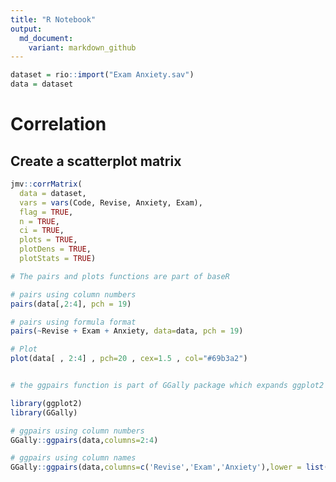 ---
title: "R Notebook"
output:
  md_document:
    variant: markdown_github
---
```{r}
dataset = rio::import("Exam Anxiety.sav")
data = dataset
```
#  Correlation

## Create a scatterplot matrix

```{r}
jmv::corrMatrix(
  data = dataset,
  vars = vars(Code, Revise, Anxiety, Exam),
  flag = TRUE,
  n = TRUE,
  ci = TRUE,
  plots = TRUE,
  plotDens = TRUE,
  plotStats = TRUE)
```

```{r}

# The pairs and plots functions are part of baseR

# pairs using column numbers
pairs(data[,2:4], pch = 19)

# pairs using formula format
pairs(~Revise + Exam + Anxiety, data=data, pch = 19)

# Plot
plot(data[ , 2:4] , pch=20 , cex=1.5 , col="#69b3a2")


# the ggpairs function is part of GGally package which expands ggplot2 package

library(ggplot2)
library(GGally)

# ggpairs using column numbers
GGally::ggpairs(data,columns=2:4)

# ggpairs using column names
GGally::ggpairs(data,columns=c('Revise','Exam','Anxiety'),lower = list(continuous = "smooth"))

```


